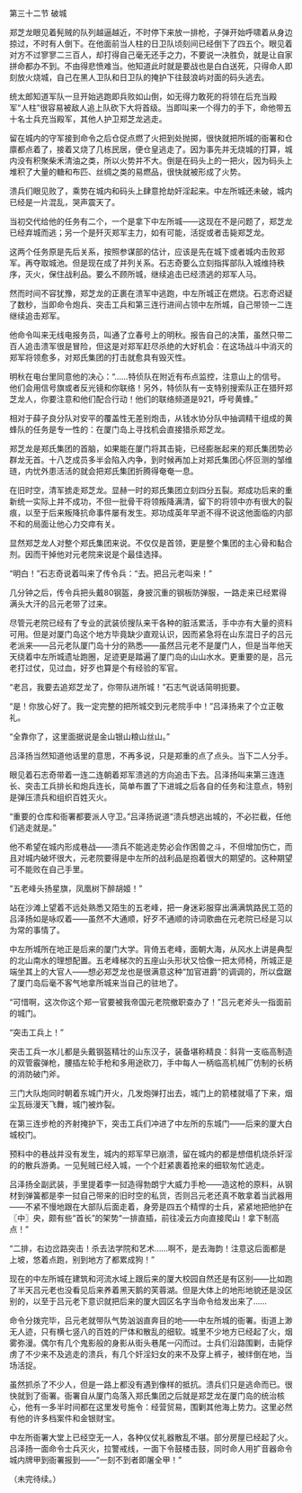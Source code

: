

第三十二节 破城

郑芝龙眼见着髡贼的队列越逼越近，不时停下来放一排枪，子弹开始呼啸着从身边掠过，不时有人倒下。在他面前当人柱的日卫队顷刻间已经倒下了四五个。眼见着对方不过寥寥二三百人，却打得自己毫无还手之力，不要说一决胜负，就是让自家拼命都办不到。不由得悲愤难当。他知道此时就是要战也是白白送死，只得命人即刻放火烧城，自己在黑人卫队和日卫队的掩护下往鼓浪屿对面的码头逃去。

统太郎知道军队一旦开始逃跑即兵败如山倒，如无得力敢死的将领在后充当殿军“人柱”很容易被敌人追上队砍下大将首级。当即叫来一个得力的手下，命他带五十名士兵充当殿军，其他人护卫郑芝龙逃走。

留在城内的守军接到命令之后仓促点燃了火把到处抛掷，很快就把所城的衙署和仓廪都点着了，接着又烧了几栋民居，便仓皇逃走了。因为事先并无烧城的打算，城内没有积聚柴禾清油之类，所以火势并不大。倒是在码头上的一把火，因为码头上堆积了大量的糖和布匹、丝绸之类的易燃品，很快就被形成了火势。

溃兵们眼见败了，乘势在城内和码头上肆意抢劫奸淫起来。中左所城还未破，城内已经是一片混乱，哭声震天了。

当初交代给他的任务有二个，一个是拿下中左所城――这现在不是问题了，郑芝龙已经弃城而逃；另一个是歼灭郑军主力，如有可能，活捉或者击毙郑芝龙。

这两个任务原是先后关系，按照参谋部的估计，应该是先在城下或者城内击败郑军。再夺取城池。但是现在成了并列关系。石志奇要么立刻指挥部队入城维持秩序，灭火，保住战利品。要么不顾所城，继续追击已经溃逃的郑军人马。

然而时间不容犹豫，郑芝龙的正裹在溃军中逃跑，中左所城正在燃烧。石志奇迟疑了数秒，当即命令炮兵、突击工兵和第三连行进间占领中左所城，自己带领一二连继续追击郑军。

他命令叫来无线电报务员，叫通了立春号上的明秋。报告自己的决策，虽然只带二百人追击溃军很是冒险，但这是对郑军赶尽杀绝的大好机会：在这场战斗中消灭的郑军将领愈多，对郑氏集团的打击就愈具有毁灭性。

明秋在电台里同意他的决心：“……特侦队在附近有布点监控，注意山上的信号。他们会用信号旗或者反光镜和你联络！另外，特侦队有一支特别搜索队正在猎歼郑芝龙人，你要注意和他们配合行动！他们的联络频道是921，呼号黄蜂。”

相对于薛子良分队对安平的覆盖性无差别炮击，从钱水协分队中抽调精干组成的黄蜂队的任务是专一性的：在厦门岛上寻找机会直接猎杀郑芝龙。

郑芝龙是郑氏集团的首脑，如果能在厦门将其击毙，已经膨胀起来的郑氏集团势必群龙无首。十八芝成员多半会陷入内争，到时候再加上对郑氏集团心怀叵测的邹维琏，内忧外患活活的就会把郑氏集团折腾得奄奄一息。

在旧时空，清军掳走郑芝龙。显赫一时的郑氏集团立刻四分五裂。郑成功后来的重新统一实际上并不成功，不但一批骨干将领叛降满清，留下的将领中亦有很大的裂痕，以至于后来叛降抗命事件屡有发生。郑功成英年早逝不得不说这他面临的内部不和的局面让他心力交瘁有关。

显然郑芝龙人对整个郑氏集团来说。不仅仅是首领，更是整个集团的主心骨和黏合剂。因而干掉他对元老院来说是个最佳选择。

“明白！”石志奇说着叫来了传令兵：“去。把吕元老叫来！”

几分钟之后，传令兵把头戴80钢盔，身披沉重的钢板防弹服，一路走来已经累得满头大汗的吕元老带了过来。

尽管元老院已经有了专业的武装侦搜队来干各种的脏活累活，手中亦有大量的资料可用。但是对厦门岛这个地方毕竟缺少直观认识，因而紧急将在山东混日子的吕元老派来――吕元老队厦门岛十分的熟悉――虽然吕元老不是厦门人，但是当年他天天绕着中左所城遗址跑圈，足迹更是踏遍了厦门岛的山山水水。更重要的是，吕元老打过仗，见过血，好歹也算是个有经验的军官。

“老吕，我要去追郑芝龙了，你带队进所城！”石志气说话简明扼要。

“是！你放心好了。我一定完整的把所城交到元老院手中！”吕泽扬来了个立正敬礼。

“全靠你了，这里面据说是金山银山粮山丝山。”

吕泽扬当然知道他话里的意思，不再多说，只是郑重的点了点头。当下二人分手。

眼见着石志奇带着一连二连朝着郑军溃逃的方向追击下去。吕泽扬叫来第三连连长、突击工兵排长和炮兵连长，简单布置了下进城之后各自的任务和注意点，特别是弹压溃兵和组织百姓灭火。

“重要的仓库和衙署都要派人守卫。”吕泽扬说道“溃兵想逃出城的，不必拦截，任他们逃走就是。”

他不希望在城内形成巷战――溃兵不能逃走势必会作困兽之斗，不但增加伤亡，而且对城内破坏很大，元老院要得是中左所的战利品是抱着很大的期望的。这种期望可不能败在自己手里。

“五老峰头扬星旗，凤凰树下醉胡姬！”

站在沙滩上望着不远处熟悉又陌生的五老峰，把一身迷彩服穿出满满筑路民工范的吕泽扬如是咏叹着――虽然不大通顺，好歹不通顺的诗词歌曲在元老院已经是习以为常的事情了。

中左所城所在地正是后来的厦门大学。背倚五老峰，面朝大海，从风水上讲是典型的北山南水的理想配置。五老峰梯次的五座山头形状又恰像一把太师椅，所城正是端坐其上的大官人――想必郑芝龙也是很满意这种“加官进爵”的调调的，所以盘踞了厦门岛后毫不客气地拿所城来当自己的驻地了。

“可惜啊，这次你这个郑一官要被我帝国元老院撤职查办了！”吕元老斧头一指面前的城门。

“突击工兵上！”

突击工兵一水儿都是头戴钢盔精壮的山东汉子，装备堪称精良：斜背一支临高制造的双管霰弹枪，腰插左轮手枪和多用途砍刀，手中每人一柄临高机械厂仿制的长柄的消防破门斧。

三门大队炮同时朝着东城门开火，几发炮弹打出去，城门上的箭楼就塌了下来，烟尘瓦砾漫天飞舞，城门被炸裂。

在第三连步枪的齐射掩护下，突击工兵们冲进了中左所的东城门――后来的厦大白城校门。

预料中的巷战并没有发生，城内的郑军早已崩溃，留在城内的都是想借机烧杀奸淫的的散兵游勇。一见髡贼已经入城，一个个赶紧裹着抢来的细软匆忙逃走。

吕泽扬全副武装，手里提着李一挝造得勃朗宁大威力手枪――造这枪的原料，从钢材到弹簧都是李一挝自己带来的旧时空的私货，否则吕元老还真不敢拿着当武器用――不紧不慢地跟在大部队后面走着，身旁是四五个精悍的士兵，紧紧地把他护在〖中〗央，颇有些“首长”的架势“一排直插，前往凌云方向直接爬山！拿下制高点！”

“二排，右边岔路突击！杀去法学院和艺术……啊不，是去海韵！注意这后面都是上坡，悠着点跑，别到地方了都累成狗！”

现在的中左所城在建筑和河流水域上跟后来的厦大校园自然还是有区别――比如跑了半天吕元老也没看见后来养着黑天鹅的芙蓉湖。但是大体上的地形地貌还是没区别的，以至于吕元老下意识就把后来的厦大园区名字当命令给发出来了……

命令分拨完毕，吕元老就带队气势汹汹直奔目的地――中左所城的衙署。街道上渺无人迹，只有横七竖八的百姓的尸体和散乱的细软。城里不少地方已经起了火，烟雾弥漫。偶尔有几个鬼影般的身影从街头巷尾一闪而过。士兵们沿路围剿，击毙俘虏了不少来不及逃走的溃兵，有几个奸淫妇女的来不及穿上裤子，被绊倒在地，当场活捉。

虽然抓杀了不少人，但是一路上都没有遇到像样的抵抗。溃兵们只是逃命而已。很快就到了衙署。衙署自从厦门岛落入郑氏集团之后就是郑芝龙在厦门岛的统治核心，他有一多半时间都在这里发号施令：经营贸易，围剿其他海上势力。这里必然有他的许多档案件和金银财宝。

中左所衙署大堂上已经空无一人，各种仪仗礼器散乱不堪。部分房屋已经起了火。吕泽扬一面命令士兵灭火，拉警戒线，一面下令鼓楼击鼓，同时命人用扩音器命令城内牌甲到衙署报到――“一刻不到者即屠全甲！”

（未完待续。）

